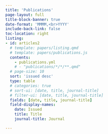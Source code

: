 ```yaml
---
title: 'Publications'
page-layout: full
title-block-banner: true
date-format: 'MMMM,<br>YYYY'
include-back-link: false
toc-location: right
listing:
- id: articles2
  # template: papers/listing.qmd
  # template: papers/publications.js
  contents:
    - publications.yml
    # - "publications/*/*/**.qmd"
  # page-size: 10
  sort: 'issued desc'
  type: table
  # categories: true
  # sort-ui: [date, title, journal-title]
  # filter-ui: [date, title, journal-title]
  fields: [date, title, journal-title]
  field-display-names:
    date: Issued
    title: Title
    journal-title: Journal

---
```


:::{#articles2}
:::
